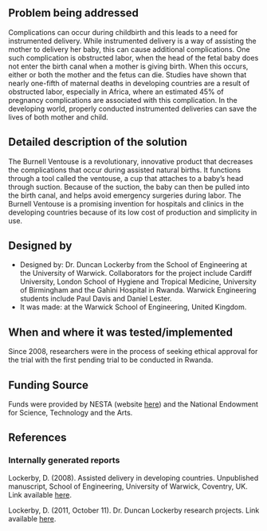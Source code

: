 {{Medical Device
|Health Topic=Maternal mortality
|Classification=Treatment
|Scope=Prototype
|Location=Africa, Asia, South America
|Image=Burnell ventouse.jpg
}}
==Problem being addressed==
Complications can occur during childbirth and this leads to a need for instrumented delivery. While instrumented delivery is a way of assisting the mother to delivery her baby, this can cause additional complications. One such complication is obstructed labor, when the head of the fetal baby does not enter the birth canal when a mother is giving birth. When this occurs, either or both the mother and the fetus can die. Studies have shown that nearly one-fifth of maternal  deaths in developing countries are a result of obstructed labor, especially in Africa, where an estimated 45% of pregnancy complications are associated with this complication. In the developing world, properly conducted instrumented deliveries can save the lives of both mother and child.

==Detailed description of the solution==
The Burnell Ventouse is a revolutionary, innovative product that decreases the complications that occur during assisted natural births. It functions through a tool called the ventouse, a cup that attaches to a baby’s head through suction. Because of the suction, the baby can then be pulled into the birth canal, and helps avoid emergency surgeries during labor. The Burnell Ventouse is a promising invention for hospitals and clinics in the developing countries because of its low cost of production and simplicity in use.

==Designed by==
*Designed by: Dr. Duncan Lockerby from the School of Engineering at the University of Warwick.  Collaborators for the project include Cardiff University, London School of Hygiene and Tropical Medicine, University of Birmingham and the Gahini Hospital in Rwanda.  Warwick Engineering students include Paul Davis and Daniel Lester.
*It was made: at the Warwick School of Engineering, United Kingdom.

==When and where it was tested/implemented ==
Since 2008, researchers were in the process of seeking ethical approval for the trial with the first pending trial to be conducted in Rwanda.
 
==Funding Source==
Funds were provided by NESTA (website [http://www.nesta.org.uk/ here]) and the National Endowment for Science, Technology and the Arts.

==References==
===Internally generated reports===
Lockerby, D. (2008). Assisted delivery in developing countries. Unpublished manuscript, School 
of Engineering, University of Warwick, Coventry, UK. Link available [http://www2.warwick.ac.uk/fac/sci/eng/staff/dal/assisteddelivery/ here].

Lockerby, D. (2011, October 11). Dr. Duncan Lockerby research projects. Link available [http://www2.warwick.ac.uk/fac/sci/eng/staff/dal/ here].